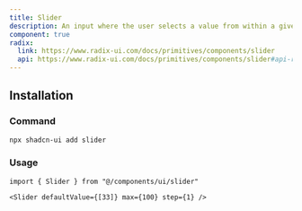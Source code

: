 ```yaml
---
title: Slider
description: An input where the user selects a value from within a given range.
component: true
radix:
  link: https://www.radix-ui.com/docs/primitives/components/slider
  api: https://www.radix-ui.com/docs/primitives/components/slider#api-reference
---
```


<ComponentPreview name="slider-demo" />

## Installation

<Steps>

### Command

```bash
npx shadcn-ui add slider
```

### Usage

```tsx
import { Slider } from "@/components/ui/slider"
```

```tsx
<Slider defaultValue={[33]} max={100} step={1} />
```

</Steps>
